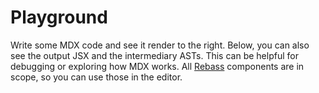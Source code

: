 
# Playground

Write some MDX code and see it render to the right.  Below, you can also
see the output JSX and the intermediary ASTs.  This can be helpful for
debugging or exploring how MDX works.  All [Rebass][] components are in
scope, so you can use those in the editor.

<Playground />

[Rebass]: https://rebassjs.org/
